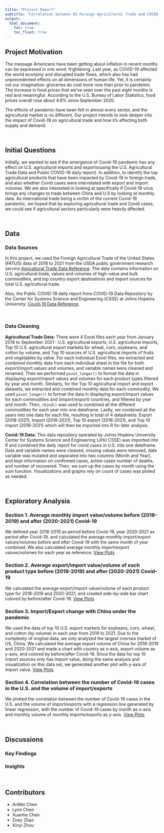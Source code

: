 ```yaml
---
title: "Project Report"
subtitle: "Correlation between US Foreign Agricultural Trade and COVID-19 Impact"
output: 
  html_document:
    toc: true
    toc_float: true
---
```

## Project Motivation
The message Americans have been getting about inflation in recent months can be expressed in one word: frightening. Last year, as COVID-19 affected the world economy and disrupted trade flows, which also has had unprecedented effects on all dimensions of human life. Yet, it is certainly not our imagination: groceries do cost more now than prior to pandemic. The increase in food prices that we’ve seen over the past eight months is real and meaningful. According to the U.S. Bureau of Labor Statistics, food prices overall rose about 4.6% since September 2020. 

The effects of pandemic have been felt in almost every sector, and the agricultural market is no different. Our project intends to look deeper into the impact of Covid-19 on agricultural trade and how it's affecting both supply and demand.

<br>

## Initial Questions
Initially, we wanted to see if the emergence of Covid-19 pandemic has any effect on U.S. agricultural imports and exports(using the U.S. Agricultural Trade Data and Public COVID-19 daily report). In addition, to identify the top agricultural products that have been impacted by Covid-19 in foreign trade, and also whether Covid cases were interrelated with export and import volumes. We are also interested in looking at specifically if Covid-19 virus brings any changes to trade between China and U.S by looking at monthly data. As international trade being a victim of the current Covid-19 pandemic, we hoped that by exploring agricultural trade and Covid cases, we could see if agricultural sectors particularly were heavily affected. 

<br>

## Data
### Data Sources
In this project, we used the Foreign Agricultural Trade of the United States (FATUS) data of 2018 to 2021 from the USDA public government research service 
[Agricaltural Trade Data Reference](https://www.ers.usda.gov/data-products/foreign-agricultural-trade-of-the-united-states-fatus/u-s-agricultural-trade-data-update/). The data contains information on U.S. agricultural trade, values and volumes of high-value and bulk commodities, and top country export destinations and import sources for total U.S. agricultural trade. 
<br>

Also, the Public COVID-19 daily report from COVID-19 Data Repository by the Center for Systems Science and Engineering (CSSE) at Johns Hopkins University:
[Covid-19 Data Reference](https://github.com/CSSEGISandData/COVID-19/tree/master/csse_covid_19_data/csse_covid_19_daily_reports_us).

<br>

### Data Cleaning

**Agricultural Trade Data:** There were 4 Excel files each year from January 2018 to September 2021 : U.S. agricultural exports, U.S. agricultural imports, Top 10 U.S. agricultural export markets for wheat, corn, soybeans, and cotton by volume, and Top 10 sources of U.S. agricultural imports of fruits and vegetables by value. For each individual Excel files, we extracted and combined monthly data from each individual sheet in the file for both export/import values and volumes, and variable names were cleaned and renamed. Then we performed `pivot_longer()` to format the data in displaying export/import values and volumes for each product types filtered by year and month. Similarly, for the Top 10 agricultural import and export datasets, we extracted and combined monthly data for each commodity. We used `pivot_longer()` to format the data in displaying export/import values for each commodities and (import/export) countries, and filtered by year and month. Then, `rbind()` was used to combined all the different commodities for each year into one dataframe. Lastly, we combined all the years into one data for each file, resulting in total of 4 datasheets: Export (2018-2021), Import (2018-2021), Top 10 export (2018-2021), and Top 10 import (2018-2021) which will then be imported into R for later analysis. 

**Covid-19 Data:** This data repository operated by Johns Hopkins University Center for Systems Science and Engineering (JHU CSSE) was imported into R and combined the daily report for covid cases in U.S. into one dataframe. Data and variable names were cleaned, missing values were removed, date variable was mutated and separated into two columns (Month and Year), and kept information on confirmed cases, active cases number of deaths, and number of recovered. Then, we sum up the cases by month using the sum function. Visualizations and graphs rely on count of cases was ploted as needed.

<br>

## Exploratory Analysis
### Section 1. Average monthly import value/volume before (2018-2019) and after (2020-2021) Covid-19
We defined year 2018-2019 as period before Covid-19, year 2020-2021 as period after Covid-19, and calculated the average monthly import/export values/volumes before and after Covid-19 with the same month of year combined. We also calculated average monthly import/export values/volumes for each year as reference. [View Plots](Spaghetti-before-after-COVID---DB.html)

### Section 2. Average export/import value/volume of each product type before (2018-2019) and after (2020-2021) Covid-19
We calculated the average export/import value/volume of each product type for 2018-2019 and 2020-2021, and created side-by-side bar chart colored by before/after Covid-19. [View Plots](Bar-before-after-COVID-DB.html)

### Section 3. Import/Export change with China under the pandemic
We used the data of top 10 U.S. export markets for soybeans, corn, wheat, and cotton (by volume) in each year from 2018 to 2021. Due to the complexity of original data, we only analyzed the largest oversea market of US, China. We calculated the average export volume of China for 2018-2019 and 2020-2021 and made a chart with country as x-axis, export volume as y-axis, and colored by before/after Covid-19. Since the data for top 10 import sources only has import value, doing the same analysis and visualization on this data set, we generated another plot with y-axis of import value. [View Plots](China_import---DB.html)

### Section 4. Correlation between the number of Covid-19 cases in the U.S. and the volume of import/exports
We plotted the correlation between the number of Covid-19 cases in the U.S. and the volume of import/exports with a regression line generated by linear regression, with the number of Covid-19 cases by month as x-axis and monthly volume of monthly imports/exports as y-axis. [View Plots](Cases-vs-volume---DB.html)

<br>

## Discussions
### Key Findings


### Insights

<br>

## Contributors
* AnMei Chen 
* Lynn Chen
* Xuanhe Chen
* Zoey Zhao
* Xinyi Zhou

